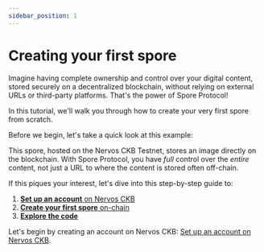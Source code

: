 ```yaml
---
sidebar_position: 1
---
```



# Creating your first spore

Imagine having complete ownership and control over your digital content, stored securely on a decentralized blockchain, without relying on external URLs or third-party platforms. That's the power of Spore Protocol!

In this tutorial, we'll walk you through how to create your very first spore from scratch.

Before we begin, let's take a quick look at this example:

<EmbedCard
  title="Spore: 0x075b3210...6061ba7493 | Spore Demo"
  href="https://a-simple-demo.spore.pro/spore/0x075b32100cbc6c082b4c80cd2e2713c30ae0eb2f494dddff435d206061ba7493"
  className="margin-top--sm margin-bottom--lg"
/>

This spore, hosted on the Nervos CKB Testnet, stores an image directly on the blockchain. With Spore Protocol, you have *full* control over the *entire* content, not just a URL to where the content is stored often off-chain.

If this piques your interest, let's dive into this step-by-step guide to:

1. [**Set up an account** on Nervos CKB](./setup-account)
2. [**Create your first spore** on-chain](./create-spore)
3. [**Explore the code**](./explore-code)

Let's begin by creating an account on Nervos CKB: [Set up an account on Nervos CKB](./setup-account).
